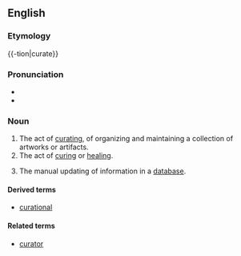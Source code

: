 
==English==
===Etymology===

{{-tion|curate}}
===Pronunciation===

*{{IPA|kjəˈɹeɪʃən}}
*{{rhymes|eɪʃən}}
===Noun===
{{en-noun}}
{{wikipedia}}

# The act of [[curating]], of organizing and maintaining a collection of artworks or artifacts.
# The act of [[curing]] or [[healing]].
# {{databases}} The manual updating of information in a [[database]].

====Derived terms====
*[[curational]]
====Related terms====
*[[curator]]